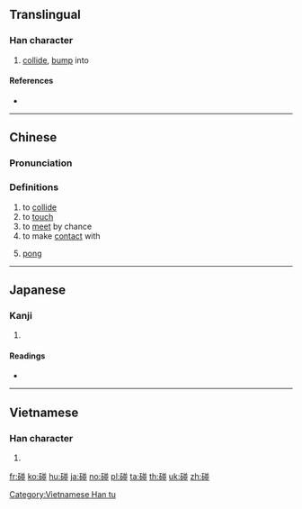 {{character info/new}}
{{also|踫}}
==Translingual==

===Han character===
{{Han char|rn=112|rad=石|as=08|sn=13|four=18612|canj=MRTTC|ids=⿰石並}}

# [[collide]], [[bump]] into

====References====
* {{Han ref|kx=0832.211|dkj=24360|hdz=42440.040|uh=78B0|ud=30896|bh=B849|bd=47177}}

----

==Chinese==
{{zh-forms|alt=掽,踫}}

===Pronunciation===
{{zh-pron
|m=pèng
|m-s=pong4
|c=pung3
|mn=phòng/tw:pōng
|mn_note=pōng - 磅 is used in the Mainland
|mc=
|oc=
|ma=y
|cat=v
}}

===Definitions===
{{zh-hanzi}}

# to [[collide]]
# to [[touch]]
# to [[meet]] by chance
# to make [[contact]] with
# {{lb|zh|[[mahjong]]}} [[pong]]

----

==Japanese==

===Kanji===
{{ja-kanji|grade=|rs=石09}}

# {{defn|lang=ja|sort=石09}}

====Readings====
* {{ja-readings|on=[[ほう]] (hō)|kun=[[ぶつかる]] (butsukaru)|nanori=}}

----

==Vietnamese==

===Han character===
{{vi-readings|rs=石08|hanviet=[[bánh]], [[bính]]}}

# {{defn|lang=vi|sort=石08}}

[[Category:Vietnamese Han tu]]

[[fr:碰]]
[[ko:碰]]
[[hu:碰]]
[[ja:碰]]
[[no:碰]]
[[pl:碰]]
[[ta:碰]]
[[th:碰]]
[[uk:碰]]
[[zh:碰]]